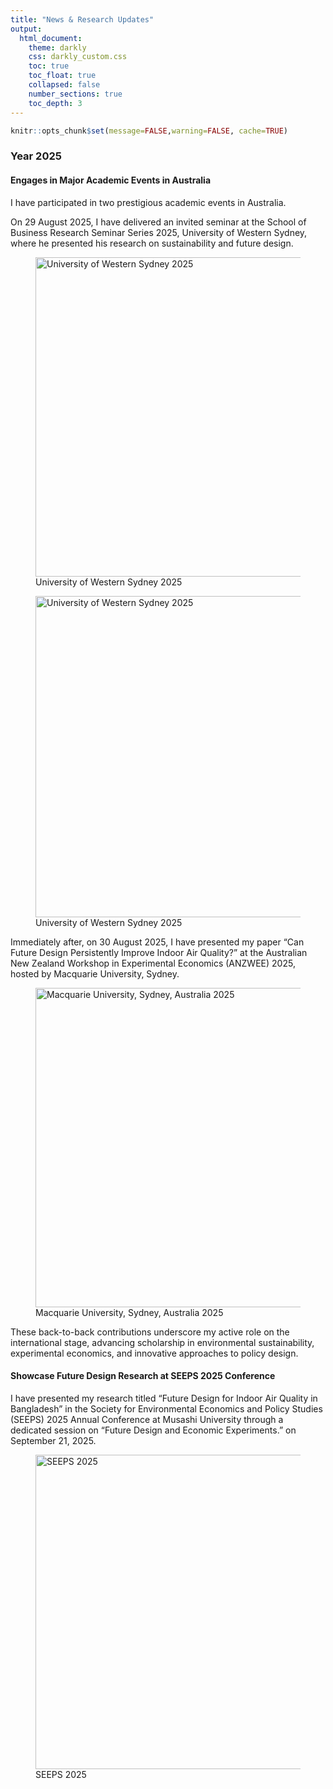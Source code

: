 ```yaml
---
title: "News & Research Updates"
output:
  html_document:
    theme: darkly
    css: darkly_custom.css
    toc: true
    toc_float: true
    collapsed: false
    number_sections: true
    toc_depth: 3
---
```


```r
knitr::opts_chunk$set(message=FALSE,warning=FALSE, cache=TRUE)
```

### Year 2025

#### Engages in Major Academic Events in Australia

I have participated in two prestigious academic events in Australia.

On 29 August 2025, I have delivered an invited seminar at the School of Business Research Seminar Series 2025, University of Western Sydney, where he presented his research on sustainability and future design.

![University of Western Sydney 2025](img/Western_Sydney_2025_1.JPG){width="511"}

![University of Western Sydney 2025](img/Western_Sydney_2025_2.JPG){width="514"}

Immediately after, on 30 August 2025, I have presented my paper “Can Future Design Persistently Improve Indoor Air Quality?” at the Australian New Zealand Workshop in Experimental Economics (ANZWEE) 2025, hosted by Macquarie University, Sydney.

![Macquarie University, Sydney, Australia 2025](img/ANZWEE_2025.JPG){width="511"}

These back-to-back contributions underscore my active role on the international stage, advancing scholarship in environmental sustainability, experimental economics, and innovative approaches to policy design.

#### Showcase Future Design Research at SEEPS 2025 Conference

I have presented my research titled "Future Design for Indoor Air Quality in Bangladesh" in the Society for Environmental Economics and Policy Studies (SEEPS) 2025 Annual Conference at Musashi University through a dedicated session on “Future Design and Economic Experiments.” on September 21, 2025.

![SEEPS 2025](img/SEEPS_2025.JPG){width="503"}


